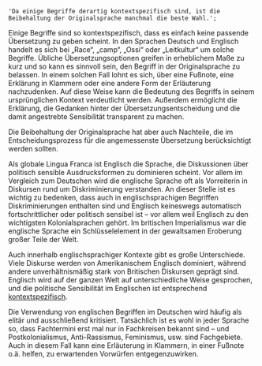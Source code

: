     'Da einige Begriffe derartig kontextspezifisch sind, ist die Beibehaltung der Originalsprache manchmal die beste Wahl.';

Einige Begriffe sind so kontextspezifisch, dass es einfach keine passende Übersetzung zu geben scheint. In den Sprachen Deutsch und Englisch handelt es sich bei „Race“, „camp“, „Ossi“ oder „Leitkultur“ um solche Begriffe. Übliche Übersetzungsoptionen greifen in erheblichem Maße zu kurz und so kann es sinnvoll sein, den Begriff in der Originalsprache zu belassen. In einem solchen Fall lohnt es sich, über eine Fußnote, eine Erklärung in Klammern oder eine andere Form der Erläuterung nachzudenken. Auf diese Weise kann die Bedeutung des Begriffs in seinem ursprünglichen Kontext verdeutlicht werden. Außerdem ermöglicht die Erklärung, die Gedanken hinter der Übersetzungsentscheidung und die damit angestrebte Sensibilität transparent zu machen.

Die Beibehaltung der Originalsprache hat aber auch Nachteile, die im Entscheidungsprozess für die angemessenste Übersetzung berücksichtigt werden sollten.

Als globale Lingua Franca ist Englisch die Sprache, die Diskussionen über politisch sensible Ausdrucksformen zu dominieren scheint. Vor allem im Vergleich zum Deutschen wird die englische Sprache oft als Vorreiterin in Diskursen rund um Diskriminierung verstanden. An dieser Stelle ist es wichtig zu bedenken, dass auch in englischsprachigen Begriffen Diskriminierungen enthalten sind und Englisch keineswegs automatisch fortschrittlicher oder politisch sensibel ist – vor allem weil Englisch zu den wichtigsten Kolonialsprachen gehört. Im britischen Imperialismus war die englische Sprache ein Schlüsselelement in der gewaltsamen Eroberung großer Teile der Welt.

Auch innerhalb englischsprachiger Kontexte gibt es große Unterschiede. Viele Diskurse werden von Amerikanischem Englisch dominiert, während andere unverhältnismäßig stark von Britischen Diskursen geprägt sind. Englisch wird auf der ganzen Welt auf unterschiedliche Weise gesprochen, und die politische Sensibilität im Englischen ist entsprechend [kontextspezifisch](#context-specificity).

Die Verwendung von englischen Begriffen im Deutschen wird häufig als elitär und ausschließend kritisiert. Tatsächlich ist es wohl in jeder Sprache so, dass Fachtermini erst mal nur in Fachkreisen bekannt sind – und Postkolonialismus, Anti-Rassismus, Feminismus, usw. sind Fachgebiete. Auch in diesem Fall kann eine Erläuterung in Klammern, in einer Fußnote o.ä. helfen, zu erwartenden Vorwürfen entgegenzuwirken.

<TermExampleContainer>
    <TermExample term="blackfella" />
    <TermExample term="Ossi" />
</TermExampleContainer>
